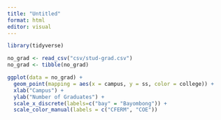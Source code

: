 ```yaml
---
title: "Untitled"
format: html
editor: visual
---
```


```r
library(tidyverse)
```

```r
no_grad <- read_csv("csv/stud-grad.csv")
no_grad <- tibble(no_grad)
```

```r
ggplot(data = no_grad) + 
  geom_point(mapping = aes(x = campus, y = ss, color = college)) + 
  xlab("Campus") + 
  ylab("Number of Graduates") + 
  scale_x_discrete(labels=c("bay" = "Bayombong")) +
  scale_color_manual(labels = c("CFERM", "COE"))
```
